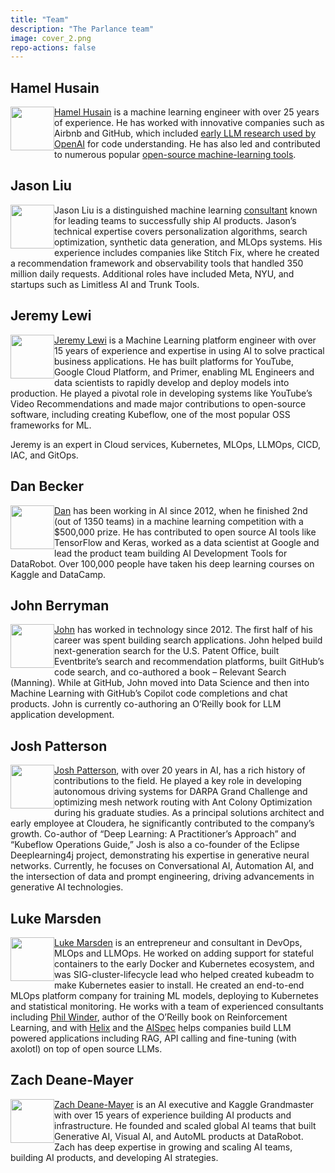 ```yaml
---
title: "Team"
description: "The Parlance team"
image: cover_2.png
repo-actions: false
---
```


## Hamel Husain

![](images/hamel.png){width=70 style="float:left"} 

[Hamel Husain](https://hamel.dev) is a machine learning engineer with over 25 years of experience. He has worked with innovative companies such as Airbnb and GitHub, which included <a href="https://openai.com/index/introducing-text-and-code-embeddings#:~:text=models%20on%20the-,CodeSearchNet,),-evaluation%20suite%20where">early LLM research used by OpenAI</a> for code understanding. He has also led and contributed to numerous popular [open-source machine-learning tools](https://hamel.dev/oss/opensource.html).

## Jason Liu

![](images/jason.jpg){width=70 style="float:left"} 

Jason Liu is a distinguished machine learning [consultant](https://jxnl.co/services/) known for leading teams to successfully ship AI products. Jason's technical expertise covers personalization algorithms, search optimization, synthetic data generation, and MLOps systems. His experience includes companies like Stitch Fix, where he created a recommendation framework and observability tools that handled 350 million daily requests. Additional roles have included Meta, NYU, and startups such as Limitless AI and Trunk Tools. 

## Jeremy Lewi

![](images/jeremy.jpeg){width=70 style="float:left"} 

[Jeremy Lewi](https://lewi.us/) is a Machine Learning platform engineer with over 15 years of experience and expertise in using AI to solve practical business applications. He has built platforms for YouTube, Google Cloud Platform, and Primer, enabling ML Engineers and data scientists to rapidly develop and deploy models into production. He played a pivotal role in developing systems like YouTube’s Video Recommendations and made major contributions to open-source software, including creating Kubeflow, one of the most popular OSS frameworks for ML.

Jeremy is an expert in Cloud services, Kubernetes, MLOps, LLMOps, CICD, IAC, and GitOps.

## Dan Becker

![](images/dan.png){width=70 style="float:left"} 

[Dan](https://www.linkedin.com/in/dansbecker/) has been working in AI since 2012, when he finished 2nd (out of 1350 teams) in a machine learning competition with a $500,000 prize. He has contributed to open source AI tools like TensorFlow and Keras, worked as a data scientist at Google and lead the product team building AI Development Tools for DataRobot. Over 100,000 people have taken his deep learning courses on Kaggle and DataCamp.

## John Berryman

![](images/jnbrymn.png){width=70 style="float:left"} 

[John](https://arcturus-labs.com/) has worked in technology since 2012. The first half of his career was spent building search applications. John helped build next-generation search for the U.S. Patent Office, built Eventbrite's search and recommendation platforms, built GitHub's code search, and co-authored a book – Relevant Search (Manning). While at GitHub, John moved into Data Science and then into Machine Learning with GitHub's Copilot code completions and chat products. John is currently co-authoring an O'Reilly book for LLM application development.

## Josh Patterson

![](images/jpatterson.png){width=70 style="float:left"} 

[Josh Patterson](https://www.pattersonconsultingtn.com), with over 20 years in AI, has a rich history of contributions to the field. He played a key role in developing autonomous driving systems for DARPA Grand Challenge and optimizing mesh network routing with Ant Colony Optimization during his graduate studies. As a principal solutions architect and early employee at Cloudera, he significantly contributed to the company's growth. Co-author of "Deep Learning: A Practitioner's Approach" and "Kubeflow Operations Guide," Josh is also a co-founder of the Eclipse Deeplearning4j project, demonstrating his expertise in generative neural networks. Currently, he focuses on Conversational AI, Automation AI, and the intersection of data and prompt engineering, driving advancements in generative AI technologies.

## Luke Marsden

![](images/luke.png){width=70 style="float:left"}

[Luke Marsden](https://mlops.consulting) is an entrepreneur and consultant in DevOps, MLOps and LLMOps. He worked on adding support for stateful containers to the early Docker and Kubernetes ecosystem, and was SIG-cluster-lifecycle lead who helped created kubeadm to make Kubernetes easier to install. He created an end-to-end MLOps platform company for training ML models, deploying to Kubernetes and statistical monitoring. He works with a team of experienced consultants including [Phil Winder](https://winder.ai), author of the O'Reilly book on Reinforcement Learning, and with [Helix](https://helix.ml) and the [AISpec](https://aispec.org) helps companies build LLM powered applications including RAG, API calling and fine-tuning (with axolotl) on top of open source LLMs.

## Zach Deane-Mayer

![](images/zach.jpg){width=70 style="float:left"} 

[Zach Deane-Mayer](https://www.ai-insight-solutions.com/) is an AI executive and Kaggle Grandmaster with over 15 years of experience building AI products and infrastructure. He founded and scaled global AI teams that built Generative AI, Visual AI, and AutoML products at DataRobot. Zach has deep expertise in growing and scaling AI teams, building AI products, and developing AI strategies.
